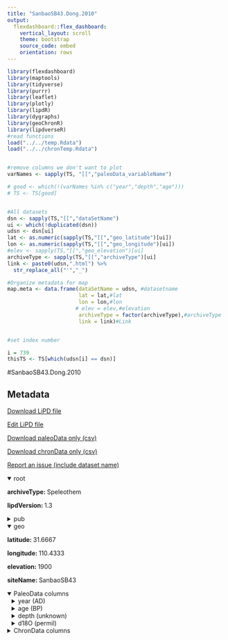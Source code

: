 ```yaml
---
title: "SanbaoSB43.Dong.2010"
output: 
  flexdashboard::flex_dashboard:
    vertical_layout: scroll
    theme: bootstrap
    source_code: embed
    orientation: rows
---
```


```r
library(flexdashboard)
library(maptools)
library(tidyverse)
library(purrr)
library(leaflet)
library(plotly)
library(lipdR)
library(dygraphs)
library(geoChronR)
library(lipdverseR)
#read functions
load("../../temp.Rdata")
load("../../chronTemp.Rdata")


#remove columns we don't want to plot
varNames <- sapply(TS, "[[","paleoData_variableName")

# good <- which(!(varNames %in% c("year","depth","age")))
# TS <- TS[good]


#All datasets
dsn <- sapply(TS,"[[","dataSetName")
ui <- which(!duplicated(dsn))
udsn <- dsn[ui]
lat <- as.numeric(sapply(TS,"[[","geo_latitude")[ui])
lon <- as.numeric(sapply(TS,"[[","geo_longitude")[ui])
#elev <- sapply(TS,"[[","geo_elevation")[ui]
archiveType <- sapply(TS,"[[","archiveType")[ui]
link <- paste0(udsn,".html") %>% 
  str_replace_all("'","_")

#Organize metadata for map
map.meta <- data.frame(dataSetName = udsn, #datasetname
                       lat = lat,#lat
                       lon = lon,#lon
                      # elev = elev,#elevation
                       archiveType = factor(archiveType),#archiveType
                       link = link)#Link


#set index number

i = 739
thisTS <- TS[which(udsn[i] == dsn)]
```
#SanbaoSB43.Dong.2010

Metadata {.sidebar}
-------------------------------------
[Download LiPD file](SanbaoSB43.Dong.2010.lpd)
            

[Edit LiPD file](http://lipd.net/playground?source=http://lipdverse.org/globalHolocene/0_25_5/SanbaoSB43.Dong.2010.lpd)
            

[Download paleoData only (csv)](SanbaoSB43.Dong.2010.csv)
            

[Download chronData only (csv)](SanbaoSB43.Dong.2010-chron.csv)
            

[Report an issue (include dataset name)](https://github.com/nickmckay/LiPDverse/issues)

<details open style="margin-left: 0px">
<summary>root</summary>
<p style="margin-left: 0px"><strong>archiveType: </strong>Speleothem
<p style="margin-left: 0px"><strong>lipdVersion: </strong>1.3
</details>
<details>
<summary>pub</summary>
<details style="margin-left: 10px">
<summary>pub1</summary>
<p style="margin-left: 10px"><strong>author: </strong>list(list(name = "NEEDS AUTHORS!"))
<p style="margin-left: 10px"><strong>citeKey: </strong>needs2010ahighresolutionstalagmite
<p style="margin-left: 10px"><strong>journal: </strong>The Holocene
<p style="margin-left: 10px"><strong>volume: </strong>20
<p style="margin-left: 10px"><strong>title: </strong>A high-resolution stalagmite record of the Holocene East Asian monsoon from Mt Shennongjia, central China
</details>
<details style="margin-left: 10px">
<summary>pub2</summary>
<p style="margin-left: 10px"><strong>author: </strong>list(list(name = NA))
</details>
</details>
<details open style="margin-left: 0px">
<summary>geo</summary>
<p style="margin-left: 0px"><strong>latitude: </strong>31.6667
<p style="margin-left: 0px"><strong>longitude: </strong>110.4333
<p style="margin-left: 0px"><strong>elevation: </strong>1900
<p style="margin-left: 0px"><strong>siteName: </strong>SanbaoSB43
</details>
<details open>
<summary>PaleoData columns</summary>
<details style="margin-left: 10px">
<summary>year (AD)</summary>
<p style="margin-left: 10px"><strong>TSid: </strong>RHKe6OBOHwB
<p style="margin-left: 10px"><strong>variableName: </strong>year
<p style="margin-left: 10px"><strong>units: </strong>AD
<p style="margin-left: 10px"><strong>description: </strong>Year AD
</details>
<details style="margin-left: 10px">
<summary>age (BP)</summary>
<p style="margin-left: 10px"><strong>TSid: </strong>Rq1LBJdHrzK
<p style="margin-left: 10px"><strong>variableName: </strong>age
<p style="margin-left: 10px"><strong>units: </strong>BP
<p style="margin-left: 10px"><strong>description: </strong>Years before present (1950) BP
</details>
<details style="margin-left: 10px">
<summary>depth (unknown)</summary>
<p style="margin-left: 10px"><strong>TSid: </strong>RFmWHhMrm1F
<p style="margin-left: 10px"><strong>variableName: </strong>depth
<p style="margin-left: 10px"><strong>units: </strong>unknown
<p style="margin-left: 10px"><strong>description: </strong>depth
</details>
<details style="margin-left: 10px">
<summary>d18O (permil)</summary>
<p style="margin-left: 10px"><strong>TSid: </strong>GHb85bd477
<p style="margin-left: 10px"><strong>variableName: </strong>d18O
<p style="margin-left: 10px"><strong>units: </strong>permil
<p style="margin-left: 10px"><strong>useInGlobalTemperatureAnalysis: </strong>TRUE
<details>
<summary>interpretation</summary>
<details style="margin-left: 20px">
<summary>1</summary>
<p style="margin-left: 20px"><strong>direction: </strong>negative
<p style="margin-left: 20px"><strong>interpDirection: </strong>negative
<p style="margin-left: 20px"><strong>scope: </strong>climate
<p style="margin-left: 20px"><strong>seasonality: </strong>Summer
<p style="margin-left: 20px"><strong>variable: </strong>M
<p style="margin-left: 20px"><strong>variableDetail: </strong>monsoon
</details>
</details>
</details>
<details>
<summary>ChronData columns</summary>
<details style="margin-left: 10px">
<summary>age ()</summary>
<p style="margin-left: 10px"><strong>TSid: </strong>LPD40a4b280
<p style="margin-left: 10px"><strong>variableName: </strong>age
<p style="margin-left: 10px"><strong>description: </strong>yr BP
</details>
<details style="margin-left: 10px">
<summary>sample_depth ()</summary>
<p style="margin-left: 10px"><strong>TSid: </strong>LPD0ace25c8
<p style="margin-left: 10px"><strong>variableName: </strong>sample_depth
</details>
<details style="margin-left: 10px">
<summary>x238U ()</summary>
<p style="margin-left: 10px"><strong>TSid: </strong>LPD7df057bf
<p style="margin-left: 10px"><strong>variableName: </strong>x238U
</details>
<details style="margin-left: 10px">
<summary>x238UError ()</summary>
<p style="margin-left: 10px"><strong>TSid: </strong>LPDa4fe7b7f
<p style="margin-left: 10px"><strong>variableName: </strong>x238UError
</details>
<details style="margin-left: 10px">
<summary>x232th ()</summary>
<p style="margin-left: 10px"><strong>TSid: </strong>LPD6de6bee1
<p style="margin-left: 10px"><strong>variableName: </strong>x232th
</details>
<details style="margin-left: 10px">
<summary>x5232thError ()</summary>
<p style="margin-left: 10px"><strong>TSid: </strong>LPD07030c3f
<p style="margin-left: 10px"><strong>variableName: </strong>x5232thError
</details>
<details style="margin-left: 10px">
<summary>x234U ()</summary>
<p style="margin-left: 10px"><strong>TSid: </strong>LPDcc75adde
<p style="margin-left: 10px"><strong>variableName: </strong>x234U
</details>
<details style="margin-left: 10px">
<summary>x234UError ()</summary>
<p style="margin-left: 10px"><strong>TSid: </strong>LPDd8817915
<p style="margin-left: 10px"><strong>variableName: </strong>x234UError
</details>
<details style="margin-left: 10px">
<summary>x230th_238u ()</summary>
<p style="margin-left: 10px"><strong>TSid: </strong>LPD4777044b
<p style="margin-left: 10px"><strong>variableName: </strong>x230th_238u
</details>
<details style="margin-left: 10px">
<summary>x230th_238uError ()</summary>
<p style="margin-left: 10px"><strong>TSid: </strong>LPDa221b7d1
<p style="margin-left: 10px"><strong>variableName: </strong>x230th_238uError
</details>
<details style="margin-left: 10px">
<summary>error ()</summary>
<p style="margin-left: 10px"><strong>TSid: </strong>LPD17b939a5
<p style="margin-left: 10px"><strong>variableName: </strong>error
<p style="margin-left: 10px"><strong>description: </strong>yr
</details>
<details style="margin-left: 10px">
<summary>ageCorrected ()</summary>
<p style="margin-left: 10px"><strong>TSid: </strong>LPDc349dc90
<p style="margin-left: 10px"><strong>variableName: </strong>ageCorrected
</details>
<details style="margin-left: 10px">
<summary>ageCorrectedError ()</summary>
<p style="margin-left: 10px"><strong>TSid: </strong>LPDfc6da42d
<p style="margin-left: 10px"><strong>variableName: </strong>ageCorrectedError
</details>
<details style="margin-left: 10px">
<summary>x234UInitial ()</summary>
<p style="margin-left: 10px"><strong>TSid: </strong>LPD556b2a9c
<p style="margin-left: 10px"><strong>variableName: </strong>x234UInitial
</details>
<details style="margin-left: 10px">
<summary>x234UInitialError ()</summary>
<p style="margin-left: 10px"><strong>TSid: </strong>LPD61db7bb7
<p style="margin-left: 10px"><strong>variableName: </strong>x234UInitialError
</details>

Row {.tabset .tabset-fade}
-----------------------------------------------------------------------

### Sitemap

```r
  map.meta.split <- split(map.meta, map.meta$archiveType)


factpal <- colorFactor("Paired",map.meta$archiveType)
buff <- 15
l <- leaflet() %>% 
  addTiles() %>% 
  fitBounds(map.meta$lon[i]-buff,map.meta$lat[i]-buff,map.meta$lon[i]+buff,map.meta$lat[i]+buff)
  

  
  
names(map.meta.split) %>%
  purrr::walk( function(df) {
    l <<- l %>%
      addMarkers(data=map.meta.split[[df]],
                 lng=~lon, lat=~lat,
                 label=~as.character(archiveType),
                 popup=~paste(str_c('Dataset: <a href="',link,'">',dataSetName,'</a>'),
                                 # str_c("Elevation: ",elev),
                                  str_c("Archive Type: ",archiveType),
                                  sep = "<br>"),
                 group = df,
                 clusterOptions = markerClusterOptions(removeOutsideVisibleBounds = F),
                 labelOptions = labelOptions(noHide = F,
                                             direction = 'auto'))
  })

l %>%
  addLayersControl(position = "bottomleft",
    overlayGroups = names(map.meta.split),
    options = layersControlOptions(collapsed = FALSE,
                                   opacity = 0.8)
  )
```

### Search the LiPDverse (Beta! doesn't work well yet)
```r
#Add google search bar
htmltools::includeHTML("../../googleSearchChunk.html")
```


Row {.tabset .tabset-fade}
-----------------------------------------------------------------------

### d18O (permil)
```r
plotCol(thisTS,ind = 1)
```

Row {.tabset .tabset-fade}
-----------------------------------------------------------------------

### age ()
```r
plotCol(chronTS,ind = 10)
```

### sample_depth ()
```r
plotCol(chronTS,ind = 1)
```

### x238U ()
```r
plotCol(chronTS,ind = 2)
```

### x238UError ()
```r
plotCol(chronTS,ind = 3)
```

### x232th ()
```r
plotCol(chronTS,ind = 4)
```

### x5232thError ()
```r
plotCol(chronTS,ind = 5)
```

### x234U ()
```r
plotCol(chronTS,ind = 6)
```

### x234UError ()
```r
plotCol(chronTS,ind = 7)
```

### x230th_238u ()
```r
plotCol(chronTS,ind = 8)
```

### x230th_238uError ()
```r
plotCol(chronTS,ind = 9)
```

### error ()
```r
plotCol(chronTS,ind = 11)
```

### ageCorrected ()
```r
plotCol(chronTS,ind = 12)
```

### ageCorrectedError ()
```r
plotCol(chronTS,ind = 13)
```

### x234UInitial ()
```r
plotCol(chronTS,ind = 14)
```

### x234UInitialError ()
```r
plotCol(chronTS,ind = 15)
```
